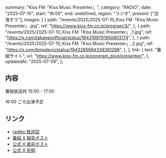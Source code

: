   summary: "Kiss FM「Kiss Music Presenter」",
  category: "RADIO",
  date: "2025-07-10",
  start: "16:00",
  end: undefined,
  region: "ラジオ",
  present: ["涼海すう"],
  images: [
    {
      path: "/events/2025/2025-07-10_Kiss FM「Kiss Music Presenter」.jpg",
      ref: "https://www.kiss-fm.co.jp/program/3/",
    },
    {
      path: "/events/2025/2025-07-10_Kiss FM「Kiss Music Presenter」_1.jpg",
      ref: "https://x.com/takanenofficial/status/1943199791950803174",
    },
    {
      path: "/events/2025/2025-07-10_Kiss FM「Kiss Music Presenter」_2.jpg",
      ref: "https://x.com/kmpdayo/status/1943285684338381298",
    },
  ],
  link: {
    text: "番組サイト",
    url: "https://www.kiss-fm.co.jp/program_blog/presenter/",
  },
  updatedAt: "2025-07-09",
};

## 内容

番組放送枠 15:00 - 17:00

16:00 ごろ出演予定

## リンク

- [radiko 放送回](https://radiko.jp/share/?sid=KISSFMKOBE&t=20250710150000)
- [番組 X 報告ポスト](https://x.com/kmpdayo/status/1943285684338381298)
- [公式 X 直前ポスト](https://x.com/takanenofficial/status/1943199791950803174)
- [公式 X 告知](https://x.com/takanenofficial/status/1942871358289195370)
